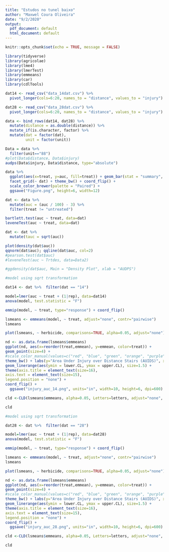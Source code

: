```yaml
---
title: "Estudos no tunel baixo"
author: "Maxwel Coura Oliveira"
date: "9/2/2020"
output:
  pdf_document: default
  html_document: default
---
```


```r
knitr::opts_chunk$set(echo = TRUE, message = FALSE)
```

```r
library(tidyverse)
library(agricolae)
library(lme4)
library(lmerTest)
library(emmeans)
library(car)
library(cdlTools)
```


```r
dat14 <- read_csv("data_14dat.csv") %>% 
  pivot_longer(cols=6:20, names_to = "distance", values_to = "injury")

dat28 <- read_csv("data_28dat.csv") %>% 
  pivot_longer(cols=6:20, names_to = "distance", values_to = "injury")

data <- bind_rows(dat14, dat28) %>% 
  mutate(distance = as.double(distance)) %>% 
  mutate_if(is.character, factor) %>% 
  mutate(dat = factor(dat),
         unit = factor(unit))
```



```r
Data = data %>%
  filter(unit=="88") 
#plot(Data$distance, Data$injury)
audps(Data$injury, Data$distance, type="absolute")
```






```r
data %>% 
  ggplot(aes(x=treat, y=auc, fill=treat)) + geom_bar(stat = "summary", show.legend = FALSE) +
  facet_grid(~ dat) + theme_bw() + coord_flip() +
  scale_color_brewer(palette = "Paired") +
  ggsave("Figure.png", height=6, width=12)
```




```r
dat <- data %>% 
  mutate(auc = (auc / 100) - 3) %>% 
  filter(treat != "untreated")

bartlett.test(auc ~ treat, data=dat)
leveneTest(auc ~ treat, data=dat)

dat <- dat %>%   
  mutate(tauc = sqrt(auc))

plot(density(dat$auc))
qqnorm(dat$auc); qqline(dat$auc, col=2)
#pearson.test(dat$auc)
#leveneTest(auc ~ Trtdes, data=Data2)

#ggdensity(dat$auc, Main = "Density Plot", xlab = "AUDPS")
```


```r
#model using sqrt transformation

dat14 <- dat %>%  filter(dat == "14")

model=lmer(auc ~ treat + (1|rep), data=dat14)
anova(model, test.statistic = "F")
```

```r
emmip(model, ~ treat, type="response") + coord_flip()
```


```r
lsmeans <- emmeans(model, ~ treat, adjust="none", contr="pairwise")
lsmeans
```


```r
plot(lsmeans, ~ herbicide, comparisons=TRUE, alpha=0.05, adjust="none")
```


```r
nd <- as.data.frame(lsmeans$emmeans)
ggplot(nd, aes(x=reorder(treat,emmean), y=emmean, color=treat)) + 
geom_point(size=4) + 
#scale_color_manual(values=c("red", "blue", "green", "orange", "purple")) +
theme_bw() + labs(y="Area Under Injury over Distance Stairs (AUIDS)", x="Herbicides") +
geom_linerange(aes(ymin = lower.CL, ymax = upper.CL), size=1.5) + 
theme(axis.title = element_text(size=16),
axis.text = element_text(size=15),
legend.position = "none") +
coord_flip() + 
  ggsave("injury_auc_14.png", units="in", width=10, height=6, dpi=600)
```


```r
cld <-CLD(lsmeans$emmeans, alpha=0.05, Letters=letters, adjust="none", reversed = TRUE)

cld
```





```r
#model using sqrt transformation

dat28 <- dat %>%  filter(dat == "28")

model=lmer(auc ~ treat + (1|rep), data=dat28)
anova(model, test.statistic = "F")
```

```r
emmip(model, ~ treat, type="response") + coord_flip()
```


```r
lsmeans <- emmeans(model, ~ treat, adjust="none", contr="pairwise")
lsmeans
```


```r
plot(lsmeans, ~ herbicide, comparisons=TRUE, alpha=0.05, adjust="none")
```


```r
nd <- as.data.frame(lsmeans$emmeans)
ggplot(nd, aes(x=reorder(treat,emmean), y=emmean, color=treat)) + 
geom_point(size=4) + 
#scale_color_manual(values=c("red", "blue", "green", "orange", "purple")) +
theme_bw() + labs(y="Area Under Injury over Distance Stairs (AUIDS)", x="Herbicides") +
geom_linerange(aes(ymin = lower.CL, ymax = upper.CL), size=1.5) + 
theme(axis.title = element_text(size=16),
axis.text = element_text(size=15),
legend.position = "none") +
coord_flip() + 
  ggsave("injury_auc_28.png", units="in", width=10, height=6, dpi=600)
```


```r
cld <-CLD(lsmeans$emmeans, alpha=0.05, Letters=letters, adjust="none", reversed = TRUE)

cld
```

